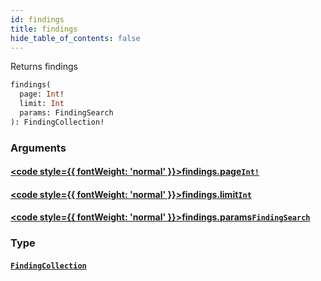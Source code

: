 ```yaml
---
id: findings
title: findings
hide_table_of_contents: false
---
```








Returns findings

```graphql
findings(
  page: Int!
  limit: Int
  params: FindingSearch
): FindingCollection!
```


### Arguments

#### [<code style={{ fontWeight: 'normal' }}>findings.<b>page</b></code>](#)<Bullet />[`Int!`](/api/graphql/documentation/scalars/int) <Badge class="secondary" text="non-null"/> <Badge class="secondary" text="scalar"/>
> 
> 

#### [<code style={{ fontWeight: 'normal' }}>findings.<b>limit</b></code>](#)<Bullet />[`Int`](/api/graphql/documentation/scalars/int) <Badge class="secondary" text="scalar"/>
> 
> 

#### [<code style={{ fontWeight: 'normal' }}>findings.<b>params</b></code>](#)<Bullet />[`FindingSearch`](/api/graphql/documentation/inputs/finding-search) <Badge class="secondary" text="input"/>
> 
> 

### Type

#### [`FindingCollection`](/api/graphql/documentation/objects/finding-collection) <Badge class="secondary" text="object"/>
> 
> 





